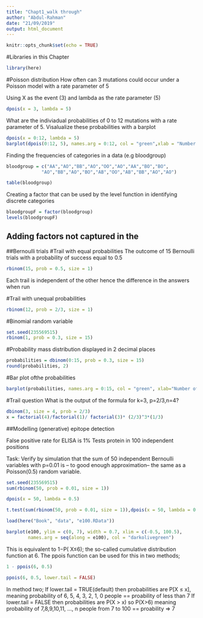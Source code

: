 ```yaml
---
title: "Chapt1_walk through"
author: "Abdul-Rahman"
date: "21/09/2019"
output: html_document
---
```


```r
knitr::opts_chunk$set(echo = TRUE)
```

#Libraries in this Chapter
```r
library(here)
```

#Poisson distribution
How often can 3 mutations could occur under a Poisson model with a rate parameter of 5

Using X as the event (3) and lambda as the rate parameter (5)

```r
dpois(x = 3, lambda = 5) 
```

What are the indiviadual probabilities of 0 to 12 mutations with a rate parameter of 5. Visalualize these probabilities with a barplot

```r
dpois(x = 0:12, lambda = 5)
barplot(dpois(0:12, 5), names.arg = 0:12, col = "green",xlab = "Number of mutations", ylab = "Probability")
```

Finding the frequencies of categories in a data (e.g bloodgroup)
```r
bloodgroup = c("AA","AO","BB","AO","OO","AO","AA","BO","BO",
             "AO","BB","AO","BO","AB","OO","AB","BB","AO","AO")

table(bloodgroup)
```

Creating a factor that can be used by the level function in identifying discrete categories

```r
bloodgroupF = factor(bloodgroup)
levels(bloodgroupF)
```

## Adding factors not captured in the 
##Bernoulli trials
#Trail with equal probabilities
The outcome of 15 Bernoulli trials with a probability of success equal to 0.5
```r
rbinom(15, prob = 0.5, size = 1)
```
Each trail is independent of the other hence the difference in the answers when run

#Trail with unequal probabilities
```r
rbinom(12, prob = 2/3, size = 1)
```

#Binomial random variable
```r
set.seed(235569515)
rbinom(1, prob = 0.3, size = 15)
```

#Probability mass distribution displayed in 2 decimal places
```r
probabilities = dbinom(0:15, prob = 0.3, size = 15)
round(probabilities, 2)
```

#Bar plot ofthe probabilities
```r
barplot(probabilities, names.arg = 0:15, col = "green", xlab="Number of trials", ylab = "Probability")
```


#Trail question
What is the output of the formula for k=3, p=2/3,n=4?
```r
dbinom(3, size = 4, prob = 2/3)
x = factorial(4)/factorial(1)/ factorial(3)* (2/3)^3*(1/3)
```

##Modelling (generative) epitope detection

False positive rate for ELISA is 1%
Tests protein in 100 independent positions


Task: Verify by simulation that the sum of 50 independent Bernoulli variables with p=0.01 is – to good enough approximation– the same as a Poisson(0.5) random variable.

```r
set.seed(235569515)
sum(rbinom(50, prob = 0.01, size = 1))

dpois(x = 50, lambda = 0.5)

t.test(sum(rbinom(50, prob = 0.01, size = 1)),dpois(x = 50, lambda = 0.5))

load(here("Book", "data", "e100.RData"))

barplot(e100, ylim = c(0, 7), width = 0.7, xlim = c(-0.5, 100.5),
        names.arg = seq(along = e100), col = "darkolivegreen")

```


This is  equivalent to 1−P(  X≤6); the so-called cumulative distribution function at 6. The ppois function can be used for this in two methods;


```r
1 - ppois(6, 0.5)
```

```r
ppois(6, 0.5, lower.tail = FALSE)
```

In method two;
If lower.tail = TRUE(default) then probabilities are P[X ≤ x], meaning probability of 6, 5, 4, 3, 2, 1, 0 people == proability of less than 7
If lower.tail = FALSE then probabilities are  P(X > x) so P(X>6) meaning probability of 7,8,9,10,11, ..., n people from 7 to 100 == proability => 7





